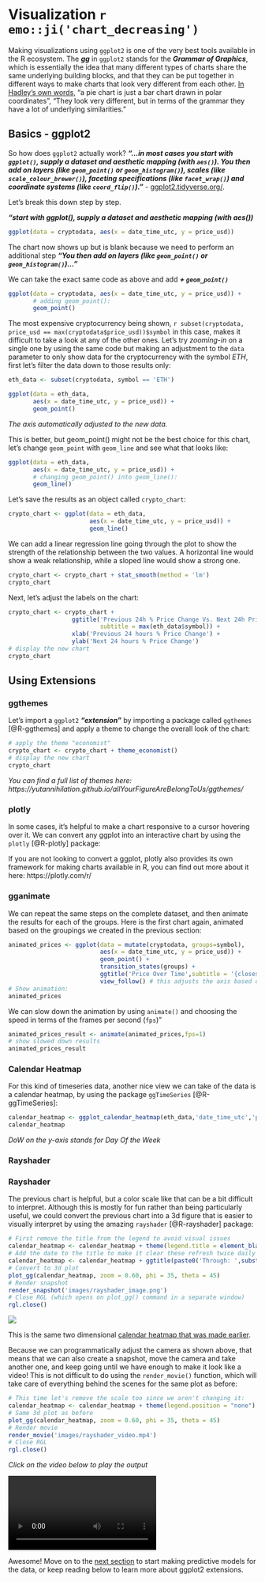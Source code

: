 # Visualization `r emo::ji('chart_decreasing')`


<!-- NOTE 09/27: REVAMP THIS SECTION, ANSWER QUESTIONS ABOUT THE DATA MORE -->


<!-- NOTE 05/24: I'm thinking should calculate % change just for visualization purposes just here, but what if we avoid that completely and instead make the tutorial on visualizing price over time for BTC first and then creating gganimate tutorial to iterate over the rest? Just keep it to ggplot2 + extensions + gganimate tutorial here, no need to make a million visualizations. Would be good to add rayshader too, but add that as a stretch goal for later. -->

Making visualizations using `ggplot2` is one of the very best tools available in the R ecosystem. The ***gg*** in `ggplot2` stands for the ***Grammar of Graphics***, which is essentially the idea that many different types of charts share the same underlying building blocks, and that they can be put together in different ways to make charts that look very different from each other. [In Hadley's own words,](https://qz.com/1007328/all-hail-ggplot2-the-code-powering-all-those-excellent-charts-is-10-years-old/) "a pie chart is just a bar chart drawn in polar coordinates", "They look very different, but in terms of the grammar they have a lot of underlying similarities."


## Basics - ggplot2

So how does `ggplot2` actually work? ***"...in most cases you start with `ggplot()`, supply a dataset and aesthetic mapping (with `aes()`). You then add on layers (like `geom_point()` or `geom_histogram()`), scales (like `scale_colour_brewer()`), faceting specifications (like `facet_wrap()`) and coordinate systems (like `coord_flip()`)."*** - [ggplot2.tidyverse.org/](https://ggplot2.tidyverse.org/).

Let's break this down step by step.

***"start with ggplot(), supply a dataset and aesthetic mapping (with aes())***


```r
ggplot(data = cryptodata, aes(x = date_time_utc, y = price_usd))
```


The chart now shows up but is blank because we need to perform an additional step ***"You then add on layers (like `geom_point()` or `geom_histogram()`)..."***

We can take the exact same code as above and add ***+ `geom_point()`***

```r
ggplot(data = cryptodata, aes(x = date_time_utc, y = price_usd)) +
       # adding geom_point():
       geom_point()
```

The most expensive cryptocurrency being shown, `r subset(cryptodata, price_usd == max(cryptodata$price_usd))$symbol` in this case, makes it difficult to take a look at any of the other ones. Let's try *zooming-in* on a single one by using the same code but making an adjustment to the `data` parameter to only show data for the cryptocurrency with the symbol *ETH*, first let's filter the data down to those results only:
```r
eth_data <- subset(cryptodata, symbol == 'ETH')
```

```r
ggplot(data = eth_data, 
       aes(x = date_time_utc, y = price_usd)) + 
       geom_point()
```

*The axis automatically adjusted to the new data.*

This is better, but geom_point() might not be the best choice for this chart, let's change `geom_point` with `geom_line` and see what that looks like:

```r
ggplot(data = eth_data, 
       aes(x = date_time_utc, y = price_usd)) + 
       # changing geom_point() into geom_line():
       geom_line()
```

Let's save the results as an object called `crypto_chart`:
```r
crypto_chart <- ggplot(data = eth_data, 
                       aes(x = date_time_utc, y = price_usd)) + 
                       geom_line()
```



We can add a linear regression line going through the plot to show the strength of the relationship between the two values. A horizontal line would show a weak relationship, while a sloped line would show a strong one.

```r
crypto_chart <- crypto_chart + stat_smooth(method = 'lm')
crypto_chart
```

Next, let's adjust the labels on the chart:
```r
crypto_chart <- crypto_chart +
                  ggtitle('Previous 24h % Price Change Vs. Next 24h Price % Change', 
                          subtitle = max(eth_data$symbol)) + 
                  xlab('Previous 24 hours % Price Change') +
                  ylab('Next 24 hours % Price Change')
# display the new chart
crypto_chart
```


## Using Extensions

### ggthemes
Let's import a `ggplot2` ***"extension"*** by importing a package called `ggthemes` [@R-ggthemes] and apply a theme to change the overall look of the chart:

```r
# apply the theme "economist"
crypto_chart <- crypto_chart + theme_economist()
# display the new chart
crypto_chart
```

*You can find a full list of themes here: https://yutannihilation.github.io/allYourFigureAreBelongToUs/ggthemes/*


### plotly
In some cases, it's helpful to make a chart responsive to a cursor hovering over it. We can convert any ggplot into an interactive chart by using the `plotly` [@R-plotly] package:

<!-- CAUSES ISSUES 06/11 -->
<!-- ```{r plotly, message=FALSE, warning=FALSE} -->
<!-- library(plotly) -->
<!-- # wrap any ggplot in the function ggplotly() to make it interactive -->
<!-- ggplotly(crypto_chart) -->
<!-- # notice that we did not overwrite the crypto_chart object this time -->
<!-- ``` -->

If you are not looking to convert a ggplot, plotly also provides its own framework for making charts available in R, you can find out more about it here: https://plotly.com/r/

<!-- ```{r show_plotly_website, echo=F} -->
<!-- knitr::include_url("https://plotly.com/r/", -->
<!--   height = "600px") -->
<!-- ``` -->
<!-- ***https://plotly.com/r/*** -->

<!-- NOT WORKING ANYMORE ON 10/21/2020: -->
<!-- ### ggpubr -->
<!-- We can use another extension called `ggpubr` [@R-ggpubr] and show the regression formula itself as well as correlation metrics (R-squared and p-value) on the chart. -->

<!-- ```{r ggpubr, message=FALSE, warning=FALSE} -->
<!-- library(ggpubr) -->
<!-- # use the custom imported functions stat_cor() and stat_regline_equation() -->
<!-- crypto_chart <- crypto_chart + -->
<!--                   stat_cor(label.x = -30, label.y = 25) + -->
<!--                   stat_regline_equation(label.x = -30, label.y = 20) + -->
<!--                   xlim(c(-35,35)) + ylim(c(-35,35)) -->
<!-- # display the new chart -->
<!-- crypto_chart -->
<!-- ``` -->

<!-- ### ggforce (NOT WORKING! ERROR, NOT SURE WHAT CHANGED) -->

<!-- The `ggforce` package [@R-ggforce] is a useful tool for annotating charts. We can annotate outliers for example: -->

<!-- ```{r add_ggforce_annotations} -->
<!-- library(ggforce) -->

<!-- crypto_chart <- crypto_chart +  -->
<!--                   geom_mark_ellipse(aes(filter = volume_last_24_hours == max(volume_last_24_hours), -->
<!--                                         label = date_extracted , -->
<!--                                         description=paste0('Price spike to $',price_usd))) + -->
<!--                   geom_mark_ellipse(aes(filter = volume_last_24_hours == min(volume_last_24_hours), -->
<!--                                         label = date_extracted , -->
<!--                                         description=paste0('Price drop to $',price_usd)))  -->
<!-- ``` -->

<!-- ```{r} -->
<!-- crypto_chart -->
<!-- ``` -->

### gganimate


<!-- LOOK THROUGH THIS AND PUT THE PRICE OVER TIME CHART AND THE RELATIONSHIP BETWEEN PREVIOUS PRICE AND NEXT 24H PRICE SIDE BY SIDE, AND HAVE THEM ANIMATED ITERATING OVER ALL CRYPTOCURRENCIES: https://github.com/thomasp85/gganimate/wiki/Animation-Composition -->

<!-- DISABLED CODE BELOW BECAUSE OF AN ERROR "trasnformr is required to tween paths and lines" -->

We can repeat the same steps on the complete dataset, and then animate the results for each of the groups. Here is the first chart again, animated based on the groupings we created in the previous section:
```r
animated_prices <- ggplot(data = mutate(cryptodata, groups=symbol),
                          aes(x = date_time_utc, y = price_usd)) +
                          geom_point() +
                          transition_states(groups) +
                          ggtitle('Price Over Time',subtitle = '{closest_state}') +
                          view_follow() # this adjusts the axis based on the group
# Show animation:
animated_prices
```

We can slow down the animation by using `animate()` and choosing the speed in terms of the frames per second (`fps`)"
```r
animated_prices_result <- animate(animated_prices,fps=1)
# show slowed down results
animated_prices_result
```

<!-- More animate options: -->
<!-- animate( -->
<!--     plot = my_plot, -->
<!--     render = gifski_renderer(), -->
<!--     height = 600, -->
<!--     width = 800,  -->
<!--     duration = 5, -->
<!--     fps = 20) -->




<!-- COMMENTED OUT BECAUSE WAS USING PRICE INSTEAD OF % CHANGE -->
<!-- ### gghiglight -->

<!-- Instead of iterating over each cryptocurrency one at a time like we did with the animation above, we might want to get a better side-by-side view of all our groups. -->

<!-- The `gghighlight` [@R-gghighlight] package lets us plot all groups on the same chart, and highlight the series we are interested in. -->

<!-- For example, we can plot the percentage change in price over a 24 hour period for all cryptocurrencies, and highlight those we are interested in to compare them against the rest of the trends. -->
<!-- ```{r gghighlight_percent_change, message=FALSE, warning=FALSE} -->
<!-- library(gghighlight) -->
<!-- ggplot(cryptodata, -->
<!--        aes(x=date_time_utc, y=((sell_price_usd_24h_later - price_usd)/price_usd) * 100, colour=symbol)) + -->
<!--   geom_line() + -->
<!--   ylab('Next 24 hours % Price Change') + -->
<!--   gghighlight(symbol=='Bitcoin') -->
<!-- ``` -->




### Calendar Heatmap

For this kind of timeseries data, another nice view we can take of the data is a calendar heatmap, by using the package `ggTimeSeries` [@R-ggTimeSeries]:
```r
calendar_heatmap <- ggplot_calendar_heatmap(eth_data,'date_time_utc','price_usd') #or do target_percent_change here?
calendar_heatmap
```

*DoW on the y-axis stands for Day Of the Week*

### Rayshader


<!-- DISABLED BECAUSE OF GITHUB ACTIONS XQUARTZ NOT BEING DETECTED -->
### Rayshader

The previous chart is helpful, but a color scale like that can be a bit difficult to interpret. Although this is mostly for fun rather than being particularly useful, we could convert the previous chart into a 3d figure that is easier to visually interpret by using the amazing `rayshader` [@R-rayshader] package:

```r
# First remove the title from the legend to avoid visual issues
calendar_heatmap <- calendar_heatmap + theme(legend.title = element_blank())
# Add the date to the title to make it clear these refresh twice daily
calendar_heatmap <- calendar_heatmap + ggtitle(paste0('Through: ',substr(max(eth_data$date_time_utc),1,13)))
# Convert to 3d plot
plot_gg(calendar_heatmap, zoom = 0.60, phi = 35, theta = 45)
# Render snapshot
render_snapshot('images/rayshader_image.png')
# Close RGL (which opens on plot_gg() command in a separate window)
rgl.close()
```

![](images/rayshader_image.png)

This is the same two dimensional [calendar heatmap that was made earlier](#calendar-heatmap).

Because we can programmatically adjust the camera as shown above, that means that we can also create a snapshot, move the camera and take another one, and keep going until we have enough to make it look like a video! This is not difficult to do using the `render_movie()` function, which will take care of everything behind the scenes for the same plot as before:
```r
# This time let's remove the scale too since we aren't changing it:
calendar_heatmap <- calendar_heatmap + theme(legend.position = "none")
# Same 3d plot as before
plot_gg(calendar_heatmap, zoom = 0.60, phi = 35, theta = 45)
# Render movie
render_movie('images/rayshader_video.mp4')
# Close RGL
rgl.close()
```

*Click on the video below to play the output*

![](images/rayshader_video.mp4)

Awesome! Move on to the [next section](#predictive-modeling) to start making predictive models for the data, or keep reading below to learn more about ggplot2 extensions.


<!-- ### ggmap -->

<!-- (could probably get rid of this, cool but not super relevant) -->


<!-- There are so many different extensions for ggplot that it feels like a disservice to not be able to cover them all, so in order to show just how creative you can get, here is one last example using the `ggmap` [@R-ggmap] package. -->

<!-- ```{r import_ggmap, message=FALSE, warning=FALSE} -->
<!-- library(ggmap) -->
<!-- ``` -->

<!-- ```{r google_key, include=F} -->
<!-- register_google(gs_key) -->
<!-- ``` -->

<!-- Let's create a ggplot with the latest Google Maps satellite image of one of the towns in Russia where cryptocurrency mining facilities are prevalent. It is not easy to keep a massive facility with many powerful computers cool, so naturally very cold places like this are ideal to help keep electricity costs down. -->

<!-- ```{r show_google_map} -->
<!-- ggmap(get_map('Bratsk Russia', zoom=15, maptype='hybrid')) -->
<!-- ``` -->

<!-- We can take a slightly different view of the same location: -->

<!-- ```{r show_google_map_zoomed} -->
<!-- ggmap(get_map('Bratsk Russia', zoom=13, maptype='satellite')) -->
<!-- ``` -->

<!-- Or we could enter coordinates for a location directly instead of doing a search, here is Area 51 in Nevada for example:
<!-- ```{r}
<!-- ggmap(get_map(c(lon=-115.81, lat=37.2431), zoom=15, maptype='satellite'))
<!-- ```

If you wanted to use `ggmaps`, unfortunately this tool will require you to create your own API key through Google and connect it using `register_google()` and passing the API key to the function, before you can start returning maps. [Click here to find out more about ggmaps and getting it setup on your device, which is straightforward](https://github.com/dkahle/ggmap).

<!-- IMPORTANT: THE TUTORIAL IN THIS SECTION SHOULD MAINLY CONSIST OF GGPLOT FUNCTIONALITY, INTRODUCING EXTENSIONS, ANNOTATING CHARTS WITH GGFORCE, CREATING ANIMATIONS WITH GGANIMATE, PUTTING MULTIPLE ONES TOGETHER USING PATCHWORK.
<!-- ALSO FOCUS ON HOW DO YOU PLOT GROUPS OF DATA AS WELL AS TIMESERIES DATA, WORTH MENTIONING GGHIGHLIGHT AS WELL AS USING REGULAR FACETS, OR PLUGGING DATA INTO TRELLISCOPE.


<!-- ### Other ways to explore grouped data -->

<!-- Instead of iterating over each cryptocurrency one at a time like we did with the animation above, we might want to get a better side-by-side view of all our groups.  -->

<!-- #### gghiglight -->

<!-- The `gghighlight` [@R-gghighlight] package lets us plot all groups on the same chart, and highlight the series we are interested in.  -->

<!-- For example, we can plot the percentage change in price over a 24 hour period for all cryptocurrencies, and highlight those we are interested in to compare them against the rest of the trends. -->
<!-- ```{r gghighlight_percent_change, message=FALSE, warning=FALSE} -->
<!-- library(gghighlight) -->
<!-- ggplot(cryptodata,  -->
<!--        aes(x=date_time_utc, y=((sell_price_usd_24h_later - price_usd)/price_usd) * 100, colour=symbol)) + -->
<!--   geom_line() + -->
<!--   ylab('Next 24 hours % Price Change') + -->
<!--   gghighlight(symbol=='Bitcoin') -->
<!-- ``` -->



<!-- <!-- Rayshader here? -->



<!-- <!-- END HERE, ADD REST OF SECTIONS ABOVE: -->

<!-- ### More Extensions -->

<!-- We only scratched the surface of what is possible, and new tools are frequently developed by the community.  -->

<!-- ***You can explore the large number of ggplot2 extensions here:*** -->
<!-- ```{r show_ggplot_extensions_website, echo=F} -->
<!-- knitr::include_url("https://exts.ggplot2.tidyverse.org/gallery/", -->
<!--   height = "600px") -->
<!-- ``` -->

<!-- ***You could even write your own extensions:*** -->
<!-- ```{r show_ggplot_extensions_make_your_own, echo=F} -->
<!-- knitr::include_url("https://ggplot2-book.org/extensions.html", -->
<!--   height = "600px") -->
<!-- ``` -->










<!-- NEW CODE BELOW, DON'T DELETE: -->


<!-- For this section, let's use the object `cryptodata` instead of `crypto_grouped`, which is what will be used in the [next section for the predictive modeling](#predictive-modeling). The non-grouped object will be easier to work with for the visualizations. -->

<!-- The first thing we can do, is visualize the target % change over time for our data across the different cryptocurrencies. We will use the `ggplot2` package, which is part of the `tidyverse` package that we already imported into the R session earlier, so we don't need to import `ggplot2` to use its functions. -->

<!-- Using `ggplot()`, we can build a chart by first specifying `ggplot(data, aes(x = [variable1], y = [variable2]))`, and then using the correct ***geom*** to decide how to plot the information. We can take the ggplot we just made and add `geom_line()` to show the target variable we calculated in [the previous section](#add-target) over time: -->

<!-- ```{r first_visualization} -->
<!-- ggplot(cryptodata, aes(x=date_time_utc, y=target_percent_change)) + -->
<!--   geom_line() -->
<!-- ``` -->

<!-- This chart however is not exactly useful. Which cryptocurrency is which? There are so many lines that they show up as big black blobs instead, which is not what we want. We can take the same chart, and within the `aes()` argument of `ggplot()` we can simply add the argument `colour=symbol` to add different colors to identify each cryptocurrency: -->

<!-- ```{r first_visualization_by_symbol} -->
<!-- ggplot(cryptodata, aes(x=date_time_utc, y=target_percent_change, colour=symbol)) + -->
<!--   geom_line() -->
<!-- ``` -->

<!-- This is even less useful than before because there are too many different cryptocurrencies. We can use the `gghighlight` package in order to just highlight the top 10 cryptocurrencies by rank instead. When working with ggplots, the whole idea is to build the chart piece by piece, and we will do something similar by simply adding `+ gghighlight([condition])` to the same exact code we just ran above: -->

<!-- ```{r first_visualization_by_symbol_gghighlight} -->
<!-- library(gghighlight) # not part of the tidyverse so needs to be loaded -->
<!-- ggplot(cryptodata, aes(x=date_time_utc, y=target_percent_change, colour=symbol)) + -->
<!--   geom_line() + -->
<!--   gghighlight(rank <= 5) -->
<!-- ``` -->

<!-- Now let's zoom in on things a bit: -->

<!-- ```{r first_visualization_by_symbol_gghighlight_zoom} -->
<!-- library(gghighlight) # not part of the tidyverse so needs to be loaded -->
<!-- ggplot(cryptodata, aes(x=date_time_utc, y=target_percent_change, colour=symbol)) + -->
<!--   geom_line() + -->
<!--   gghighlight(rank <= 5) + -->
<!--   scale_x_datetime(limits = c(Sys.time() - 10*60*60*10, Sys.time()-80000)) + -->
<!--   scale_y_continuous(limits = c(-10,10)) -->
<!-- ``` -->

<!-- Are these trends connected in any way? We can use the package `plotly`[@R-plotly] to wrap the same chart in the function `ggplotly` to make this chart interactive and get more information out of it. Click and drag to move the plot around and scroll within the chart to zoom in and out. -->
<!-- ```{r first_visualization_ggplotly} -->
<!-- library(plotly) -->
<!-- (ggplot(cryptodata, aes(x=date_time_utc, y=target_percent_change, colour=symbol)) + -->
<!--   geom_line() + -->
<!--   gghighlight(rank <= 5) + -->
<!--   scale_x_datetime(limits = c(Sys.time() - 10*60*60*10, Sys.time()-80000)) + -->
<!--   scale_y_continuous(limits = c(-10,10))) %>%  -->
<!--   ggplotly() -->
<!-- ``` -->



<!-- ## Rayshader -->

<!-- We can use the `Rayshader` package to create a 3d representation of a ggplot. We can first make a heatmap of the 24 hour target % change over time and assign it to the object `rayshader_plot`: -->

<!-- ```{r first_visualization_hex} -->
<!-- rayshader_plot <- ggplot(cryptodata, aes(x=date_time_utc, y=target_percent_change)) + geom_hex() -->
<!-- ``` -->

<!-- We can then wrap the result in `plot_gg()`: -->

<!-- ```{r first_rayshader} -->
<!-- library(rayshader) -->
<!-- plot_gg(rayshader_plot) -->
<!-- rgl::rglwidget() -->
<!-- ``` -->










<!-- NEW NOTES MAY -->

<!-- - Here could give more details around flipside FCAS ratings and compare groups to % target, could do it by cv_fold and gganimate -->

<!-- - gghighlight % change over time all cryptos, highlighting top 5 -->














<!-- REMEMBER TO LEVERAGE GGANIMATE AND RAYSHADER FOR THIS SECTION -->










<!-- OLD CODE BELOW -->



<!-- **Summary for discussion:** Having narrowed down the dataset to less but more interesting variables, we should be able to create some relatively interesting visualizations here. Doing so, relationships like the previous 24h % change to the target variable, become *extremely* obvious.  -->

<!-- We will introduce the idea that as a cryptocurrency trader there are limitations based on where you live, and whether the cryptocurrency is large enough to actually be found on an exchange that you can trade on. For example, Binance was by far the largest exchange in the US, but it became illegal for US citizens to trade on Binance in 2019, and people in the United States can now only trade on "Binance US", which offers a smaller selection of cryptocurrencies to trade on. **So,** the observed relationships that seem extremely strong when looking at the market as a whole are actually not nearly as strong when you look at an individual exchange that people in the US could actually trade on. -->

<!-- Therefore the section will end with the same visual exploration from the start of the section, but breaking things down by 4 exchanges, and calculating the % change in the prices using the prices found on those specific exchanges directly instead of the aggregated average reported price. These relationships will be much weaker than the illusion created by looking at the markets as a whole. The 4 exchanges would be KuCoin, HitBTC, BitMart and Bibox; these ones specifically, because I have web scrapers that collect the prices specific to these exchanges only. I could set more up, I just have these ones because I identified these as the best exchanges for me to do trades on using an automated strategy in terms of them working with the tools I am using and having a large variety of cryptocurrencies. -->

<!-- A good approach might be to explore 1 exchange only, and offer additional material around doing the same for the other 3 that people can use as they will. -->


<!-- Here just add just one example for now of one chart going over ggplot2 syntax and general idea (look at what I wrote for tutorials), add a theme to it, turn it into an interactive plot, then use rayshader on it (so probably best to do a hex which looks nice) -->


<!-- ```{r setupVisualization, echo=F, message=FALSE, warning=FALSE} -->
<!-- # setup here -->
<!-- # library(plotly) -->
<!-- # library(ggpubr) -->
<!-- # library(rayshader) -->
<!-- # library(gghighlight) -->
<!-- ``` -->



<!-- Let's take a first look at the data by looking at the price of different cryptocurrencies over time: -->

<!-- ```{r message=FALSE, warning=FALSE} -->
<!-- # library(gghighlight) -->
<!-- # ggplot(cryptodata, aes(x=date, y=price_usd, colour=symbol)) + -->
<!-- #   geom_line() + -->
<!-- #   gghighlight(symbol=='BTC'|symbol=='ETH') -->
<!-- ``` -->

<!-- Bitcoin (BTC) and Bitcoin (ETH) are highlighted using the `gghighlight` [@R-gghighlight] package. -->

<!-- <!-- ***Note for discussion: create custom plotting function or walk through ggplot code?*** --> 

<!-- It's hard to tell anything about the data from the previous view because of the differences in the range in prices ($). Let's take the log of the price and make the same chart: -->

<!-- <!-- ```{r message=FALSE, warning=FALSE} -->
<!-- <!-- ggplot(cryptodata, aes(x=date, y=log(price_usd), colour=symbol)) + --> 
<!-- <!--   geom_line() + -->
<!-- <!--   gghighlight(symbol=='BTC'|symbol=='ETH'|symbol=='MANA') --> 
<!-- <!-- ``` -->


<!-- CREATE CUSTOM FUNCTION TO CREATE THIS PLOT PLOT_price_usd(log_price=TRUE) - OR BETTER TO LEAVE AS IS? -->


<!-- ```{r visualize_target_percent_change, warning=FALSE} -->
<!-- ggplot(cryptodata, aes(x=date, y=target_percent_change, colour=symbol)) + -->
<!--   geom_point() + -->
<!--   ylim(c(-20,20))  + -->
<!--   geom_smooth(method = "loess", colour='blue') + -->
<!--   gghighlight(symbol=='ETH') -->
<!-- ``` -->



<!-- Rayshader example: -->
<!-- ```{r} -->
<!-- plot_gg(ggplot(subset(cryptodata,symbol=='BTC'), aes(x=date, y=fees_daily_mean_usd, colour=fees_daily_median_usd)) + -->
<!--   geom_point() ) -->
<!-- ``` -->





<!-- REMEMBER TO LEVERAGE GGANIMATE AND RAYSHADER FOR THIS SECTION -->






<!-- OLD V2 BELOW: -->


<!-- ### Calendar heatmap -->

<!-- ```{r} -->
<!-- # From https://towardsdatascience.com/time-series-calendar-heatmaps-9f576578fcfe -->
<!-- library(plyr) -->
<!-- library(plotly) -->
<!-- library(tidyquant) -->
<!-- poloniex_btc_calendar <- poloniex_btc -->
<!-- poloniex_btc_calendar$weekday = as.POSIXlt(poloniex_btc_calendar$date)$wday +1 #finding the day no. of the week -->
<!-- poloniex_btc_calendar$weekdayf<-factor(poloniex_btc_calendar$weekday,levels=rev(1:7),labels=rev(c("Mon","Tue","Wed","Thu","Fri","Sat","Sun")),ordered=TRUE) #converting the day no. to factor -->
<!-- poloniex_btc_calendar$monthf<-factor(month(poloniex_btc_calendar$date),levels=as.character(1:12),labels=c("Jan","Feb","Mar","Apr","May","Jun","Jul","Aug","Sep","Oct","Nov","Dec"),ordered=TRUE) # finding the month -->
<!-- poloniex_btc_calendar$yearmonth<- factor(as.yearmon(poloniex_btc_calendar$date)) #finding the year and the month from the date. Eg: Nov 2018 -->
<!-- poloniex_btc_calendar$week <- as.numeric(format(poloniex_btc_calendar$date,"%W")) #finding the week of the year for each date -->
<!-- poloniex_btc_calendar<-ddply(poloniex_btc_calendar,.(yearmonth),transform,monthweek=1+week-min(week)) #normalizing the week to start at 1 for every month -->

<!-- poloniex_btc_calendar$year <- substr(poloniex_btc_calendar$date,1,4) -->
<!-- poloniex_btc_calendar <- filter(poloniex_btc_calendar, year > 2016) -->

<!-- price_heatmap <- ggplot(poloniex_btc_calendar, aes(monthweek, weekdayf, fill = poloniex_btc_calendar$price_usd)) + geom_tile(colour = "white") + facet_grid(year(poloniex_btc_calendar$date)~monthf) + scale_fill_gradient(low="red", high="green") + xlab("Week of Month") + ylab("") + ggtitle("Time-Series Calendar Heatmap: BTC Price ($)") + labs(fill = "Price") -->


<!-- #price_heatmap -->
<!-- plot_gg(price_heatmap) -->
<!-- ``` -->


<!-- Does the previous 24h % change affect the outcome of the % change for the next 24 hours? -->

<!-- ```{r targetVsChange, warning=F} -->
<!-- # adjust this to be a heatmap/different look instead -->
<!-- ggplot(poloniex_btc, aes(x=change_percent, y=target_perc_change)) + -->
<!--   geom_point(color='deepskyblue4', size=1.5) + -->
<!--   xlim(c(-20,20)) + -->
<!--   ylim(c(-20,20)) + -->
<!--   stat_cor(label.x = -20, label.y = 20) + -->
<!--   stat_regline_equation(label.x = -20, label.y = 17) + -->
<!--   labs(title='Relationship between previous 24h % change and next 24h % change vs. USD', -->
<!--        x='Previous 24h % Change', y= 'Next 24h % Change (Target)') + -->
<!--   geom_smooth(color = 'lightcoral', method = 'lm') -->
<!-- ``` -->




<!-- Same chart but filtered down to Bitcoin only: -->

<!-- ```{r targetVsChangeBTC, warning=F} -->
<!-- # adjust this to be a heatmap/different look instead -->
<!-- ggplot(filter(investing_dot_com,symbol=='BTC'), aes(x=change_percent, y=target_perc_change)) + -->
<!--   geom_point(color='deepskyblue4', size=1.5) + -->
<!--   xlim(c(-20,20)) + -->
<!--   ylim(c(-20,20)) + -->
<!--   stat_cor(label.x = -20, label.y = 20) + -->
<!--   stat_regline_equation(label.x = -20, label.y = 17) + -->
<!--   labs(title='Relationship between previous 24h % change and next 24h % change vs. USD', -->
<!--        x='Previous 24h % Change', y= 'Next 24h % Change (Target)') + -->
<!--   geom_smooth(color = 'lightcoral', method = 'lm') -->
<!-- ``` -->


<!-- Same chart but filtered down to Bitcoin only: -->

<!-- ```{r targetVsChangeETH, warning=F} -->
<!-- # adjust this to be a heatmap/different look instead -->
<!-- ggplot(filter(investing_dot_com,symbol=='ETH'), aes(x=change_percent, y=target_perc_change)) + -->
<!--   geom_point(color='deepskyblue4', size=1.5) + -->
<!--   xlim(c(-20,20)) + -->
<!--   ylim(c(-20,20)) + -->
<!--   stat_cor(label.x = -20, label.y = 20) + -->
<!--   stat_regline_equation(label.x = -20, label.y = 17) + -->
<!--   labs(title='Relationship between previous 24h % change and next 24h % change vs. USD', -->
<!--        x='Previous 24h % Change', y= 'Next 24h % Change (Target)') + -->
<!--   geom_smooth(color = 'lightcoral', method = 'lm') -->
<!-- ``` -->




<!-- ## Percent Change in Price Vs. USD Over Time -->

<!-- First convert the data to a `tsibble` which is a specialized data type that makes working with timeseries data more effective -->

<!-- ```{r paged.print=TRUE} -->
<!-- library(tsibble) -->
<!-- coin_metrics$date <- as.Date(coin_metrics$date_time_utc) -->
<!-- coin_metrics_tsbl <- as_tsibble(coin_metrics, key = symbol, index = date) -->
<!-- datatable(head(coin_metrics_tsbl,1000)) -->
<!-- ``` -->

<!-- Same deal with the other table: -->
<!-- ```{r} -->
<!-- coin_metrics$date <- as.Date(coin_metrics$date_time_utc) -->
<!-- coin_metrics_tsbl <- as_tsibble(coin_metrics, key = symbol, index = date) -->
<!-- datatable(head(coin_metrics_tsbl,1000)) -->
<!-- ``` -->




<!-- ## Find outliers -->

<!-- ```{r} -->
<!-- library(brolgar) -->
<!-- min_max <- poloniex_btc %>% -->
<!--   ungroup() %>% -->
<!--   filter(near_quantile(target_perc_change, c(0,1), 0.01)) -->
<!-- gg_id_features_red_dots <- -->
<!--   ggplot(poloniex_btc, -->
<!--          aes(x = date_time_utc, -->
<!--              y = target_perc_change)) + -->
<!--   geom_point(data = min_max, -->
<!--              colour = "#c03018", -->
<!--              size = 6) + -->
<!--   geom_point() -->
<!-- gg_id_features_red_dots -->
<!-- ``` -->


<!-- ```{r} -->
<!-- gg_id_features_red_dots_only <- -->
<!-- ggplot(min_max, -->
<!--        aes(x = date_time_utc, -->
<!--            y = target_perc_change, -->
<!--            group = symbol)) + -->
<!--   geom_point(colour = "#c03018", -->
<!--              size = 6) + -->
<!--   geom_point() -->
<!-- gg_id_features_red_dots_only -->
<!-- ``` -->


<!-- ```{r} -->
<!-- library(ggrepel) -->
<!-- gg_id_features_red_dots_only + -->
<!--   geom_label_repel(colour = "#c03018", -->
<!--              aes(label = as.character(date)), -->
<!--              size = 5, -->
<!--              nudge_x = -10) -->
<!-- ``` -->



<!-- ## Correlations -->


<!-- Select numeric variables: -->

<!-- ```{r} -->
<!-- poloniex_btc_correlations <- dplyr::select_if(poloniex_btc, is.numeric) -->
<!-- ``` -->

<!-- Calculate correlation: -->

<!-- ```{r} -->
<!-- poloniex_btc_correlations <- cor(poloniex_btc_correlations, use="complete.obs") -->
<!-- #btc_correlations <- as.data.frame(btc_correlations) -->
<!-- #btc_correlations %>% select(target_perc_change) %>% round(2) -->
<!-- ``` -->

<!-- ```{r} -->
<!-- library(ggcorrplot) -->
<!-- ggcorrplot(poloniex_btc_correlations) -->
<!-- ``` -->

<!-- ```{r} -->
<!-- library(reshape2) -->
<!-- melted_btc_correlations <- melt(poloniex_btc_correlations) -->
<!-- head(melted_btc_correlations) -->
<!-- ``` -->

<!-- ```{r} -->
<!-- melted_btc_correlations <- filter(melted_btc_correlations, Var2=='target_perc_change') -->
<!-- ggplot(data = melted_btc_correlations, aes(x=Var1, y=Var2, fill=value)) + -->
<!--   geom_tile() -->
<!-- ``` -->


<!-- ```{r} -->
<!-- # plot_gg(ggplot(data = melted_btc_correlations, aes(x=Var1, y=Var2, fill=value)) + -->
<!-- #   geom_tile()) -->
<!-- ``` -->


<!-- ```{r} -->
<!-- # Get lower triangle of the correlation matrix -->
<!--   get_lower_tri<-function(cormat){ -->
<!--     cormat[upper.tri(cormat)] <- NA -->
<!--     return(cormat) -->
<!--   } -->
<!--   # Get upper triangle of the correlation matrix -->
<!--   get_upper_tri <- function(cormat){ -->
<!--     cormat[lower.tri(cormat)]<- NA -->
<!--     return(cormat) -->
<!--   } -->

<!-- upper_tri <- get_upper_tri(poloniex_btc_correlations) -->
<!-- upper_tri -->

<!-- # Melt the correlation matrix -->
<!-- library(reshape2) -->
<!-- melted_btc_correlations <- melt(upper_tri, na.rm = TRUE) -->
<!-- melted_btc_correlations <- filter(melted_btc_correlations, Var2=='target_perc_change') -->
<!-- # Heatmap -->
<!-- library(ggplot2) -->
<!-- correlations_plot <- ggplot(data = melted_btc_correlations, aes(Var2, Var1, fill = value))+ -->
<!--  geom_tile(color = "white")+ -->
<!--  scale_fill_gradient2(low = "blue", high = "red", mid = "white", -->
<!--    midpoint = 0, limit = c(-1,1), space = "Lab", -->
<!--    symbol="Pearson\nCorrelation") + -->
<!--   theme_minimal()+ -->
<!--  theme(axis.text.x = element_text(angle = 45, vjust = 1, -->
<!--     size = 12, hjust = 1))+ -->
<!--  coord_fixed() + -->
<!-- geom_text(aes(Var2, Var1, label = round(value,2)), color = "black", size = 4) + -->
<!-- theme( -->
<!--   axis.title.x = element_blank(), -->
<!--   axis.title.y = element_blank(), -->
<!--   panel.grid.major = element_blank(), -->
<!--   panel.border = element_blank(), -->
<!--   panel.background = element_blank(), -->
<!--   axis.ticks = element_blank(), -->
<!--   legend.justification = c(1, 0), -->
<!--   legend.position = c(7, 0.7), -->
<!--   legend.direction = "horizontal")+ -->
<!--   guides(fill = guide_colorbar(barwidth = 7, barheight = 1, -->
<!--                 title.position = "top", title.hjust = 0.5)) -->

<!-- correlations_plot -->

<!-- #plot_gg(correlations_plot) #doesn't show up well in rayshader -->
<!-- ``` -->







<!-- ## Misc Visuals -->

<!-- ```{r coinmetricsBTCdataset} -->
<!-- bitcoin_coin_metrics <- coin_metrics %>% filter(symbol=='BTC') -->
<!-- ``` -->

<!-- ```{r transactionsBTC} -->
<!-- filesymbol_movie = 'btc_active_addresses_rayshader_test_delete.mp4' -->
<!-- plot_gg(ggplot(data = bitcoin_coin_metrics, aes(x=date_time_utc, y=active_addresses)) +  -->
<!--   geom_hex(color='black')+ -->
<!--   scale_fill_viridis_c(option = "C")) -->
<!-- render_highquality() -->

<!-- render_movie(filesymbol = filesymbol_movie, type = "custom",  -->
<!-- 	             frames = 720,  phi = phivecfull, zoom = zoomvecfull, theta = thetavec) -->
<!-- rgl::rgl.close() -->
<!-- ``` -->

<!-- <video width="600" height="500" controls> -->
<!--   <source src="btc_active_addresses_rayshader_test_delete.mp4" type="video/mp4"> -->
<!-- </video> -->


<!-- ```{r activeAddressesBTC} -->
<!-- bitcoin_coin_metrics$addresses <- bitcoin_coin_metrics$active_addresses -->
<!-- filesymbol_movie = 'btc_active_addresses_rayshader.mp4' -->
<!-- plot_gg(ggplot(data = bitcoin_coin_metrics, aes(x=date_time_utc, y=addresses, color=addresses)) +  -->
<!--   geom_point() ) -->

<!-- render_movie(filesymbol = filesymbol_movie, type = "custom",  -->
<!-- 	             frames = 720,  phi = phivecfull, zoom = zoomvecfull, theta = thetavec) -->
<!-- rgl::rgl.close() -->
<!-- ``` -->

<!-- <video width="600" height="500" controls> -->
<!--   <source src="btc_active_addresses_rayshader.mp4" type="video/mp4"> -->
<!-- </video> -->



















<!-- ## Visualize timeseries financial data -->

<!-- Highcharter -->

<!-- ```{r highcharterPrep} -->
<!-- library(highcharter) -->
<!-- highcharter_investingdotcom <- coin_metrics %>% select(date, symbol, target_perc_change) %>%  resymbol(asset=symbol, returns=target_perc_change) -->

<!-- # Structure needs to be adjusted to work with highcharter -->

<!-- highchart(type = "stock") %>%  -->
<!--   hc_add_series(highcharter_investingdotcom) -->
<!-- #Need to create new object in xts form, see asset_returns_xts: https://www.highcharts.com/blog/tutorials/highcharts-for-r-users/ -->
<!-- ``` -->



<!-- ```{r highcharterVis1} -->
<!-- # Example to replicate with crypto data -->
<!-- library(quantmod) -->
<!-- x <- getSymbols("GOOG", auto.assign = FALSE) -->
<!-- y <- getSymbols("AMZN", auto.assign = FALSE) -->
<!-- z <- getSymbols("MTN", auto.assign = FALSE) -->

<!-- highchart(type = "stock") %>% -->
<!--   hc_add_series(x) %>% -->
<!--   hc_add_series(y) %>%  -->
<!--   hc_add_series(z) -->
<!-- ``` -->


<!-- ## Some more relationships that don't have to do with the target % change:  -->


<!-- ```{r calculateBinaryTarget} -->
<!-- # Create binary target -->
<!-- for (i in 1:nrow(coin_metrics)){ -->
<!--   if (coin_metrics$target_perc_change[i] > 0){ -->
<!--     coin_metrics$target_perc_change[i] <- 1 -->
<!--   } else{ -->
<!--     coin_metrics$target_perc_change[i] <- 0 -->
<!--   } -->
<!-- } -->
<!-- ``` -->



<!-- ## NEW VIZ 02/15 -->

<!-- bitcoin_poloniex -->

<!-- ```{r bitcoin_poloniex_conversions} -->
<!-- bitcoin_poloniex <- as_tibble(bitcoin_poloniex) -->

<!-- bitcoin_poloniex$date <- as.Date(bitcoin_poloniex$date) -->

<!-- bitcoin_poloniex$price_usd <- gsub(',','',bitcoin_poloniex$price_usd) -->

<!-- bitcoin_poloniex$price_usd <- as.numeric(bitcoin_poloniex$price_usd) -->
<!-- ``` -->

<!-- ### Price of BTC over time -->

<!-- ```{r} -->
<!-- ggplot(bitcoin_poloniex, aes(x=date, y=price_usd)) + -->
<!--   geom_line() -->
<!-- ``` -->


<!-- ### Price of BTC vs. S&P500 over time -->





<!-- ### Heatmap of target % change -->

<!-- ```{r} -->
<!-- # From https://towardsdatascience.com/time-series-calendar-heatmaps-9f576578fcfe -->
<!-- library(plyr) -->
<!-- library(plotly) -->
<!-- library(tidyquant) -->
<!-- bitcoin_poloniex$weekday = as.POSIXlt(bitcoin_poloniex$date)$wday #finding the day no. of the week -->
<!-- bitcoin_poloniex$weekdayf<-factor(bitcoin_poloniex$weekday,levels=rev(1:7),labels=rev(c("Mon","Tue","Wed","Thu","Fri","Sat","Sun")),ordered=TRUE) #converting the day no. to factor  -->
<!-- bitcoin_poloniex$monthf<-factor(month(bitcoin_poloniex$date),levels=as.character(1:12),labels=c("Jan","Feb","Mar","Apr","May","Jun","Jul","Aug","Sep","Oct","Nov","Dec"),ordered=TRUE) # finding the month  -->
<!-- bitcoin_poloniex$yearmonth<- factor(as.yearmon(bitcoin_poloniex$date)) #finding the year and the month from the date. Eg: Nov 2018  -->
<!-- bitcoin_poloniex$week <- as.numeric(format(bitcoin_poloniex$date,"%W")) #finding the week of the year for each date  -->
<!-- bitcoin_poloniex<-ddply(bitcoin_poloniex,.(yearmonth),transform,monthweek=1+week-min(week)) #normalizing the week to start at 1 for every month  -->

<!-- target_heatmap <- ggplot(bitcoin_poloniex, aes(monthweek, weekdayf, fill = bitcoin_poloniex$target_perc_change)) + geom_tile(colour = "white") + facet_grid(year(bitcoin_poloniex$date)~monthf) + scale_fill_gradient(low="red", high="green") + xlab("Week of Month") + ylab("") + ggtitle("Time-Series Calendar Heatmap: BTC Price ($)") + labs(fill = "Price")  -->

<!-- target_heatmap -->
<!-- ``` -->


<!-- ### Rayshader version -->
<!-- ```{r rayshaderCalendarHeatmap} -->
<!-- library(rayshader) -->
<!-- plot_gg(price_heatmap, multicore = TRUE) -->
<!-- ``` -->


<!-- ```{r gemoHexRayshader} -->
<!-- plot_gg(ggplot(bitcoin_poloniex, aes(x=date, y=price_usd)) + -->
<!--   geom_hex()) -->
<!-- ``` -->


<!-- ```{r closergl} -->
<!-- rgl::rgl.close() -->
<!-- ``` -->


<!-- ```{r renderRayshaderTestmp4} -->
<!-- filesymbol_movie = 'rayshaderTest.mp4' -->

<!-- phivechalf = 30 + 60 * 1/(1 + exp(seq(-7, 20, length.out = 180)/2)) -->
<!-- phivecfull = c(phivechalf, rev(phivechalf)) -->
<!-- thetavec = -90 + 45 * sin(seq(0,359,length.out = 360) * pi/180) -->
<!-- zoomvec = 0.45 + 0.2 * 1/(1 + exp(seq(-5, 20, length.out = 180))) -->
<!-- zoomvecfull = c(zoomvec, rev(zoomvec)) -->
<!-- plot_gg(ggplot(bitcoin_poloniex, aes(x=date, y=price_usd)) + -->
<!--   geom_hex()) -->
<!-- #Un-comment the following to run -->
<!-- render_movie(filesymbol = filesymbol_movie, type = "custom",  -->
<!--              frames = 360,  phi = phivecfull, zoom = zoomvecfull, theta = thetavec) -->
<!-- rgl::rgl.close() -->
<!-- ``` -->

<!-- <video width="600" height="500" controls> -->
<!--   <source src="rayshaderTest.mp4" type="video/mp4"> -->
<!-- </video> -->


<!-- ```{r gemoHexRayshaderTargetVsPrev} -->
<!-- filesymbol_movie = 'rayshaderHexTest.mp4' -->

<!-- #Same settings as before but half speed -->
<!-- phivechalf = 30 + 60 * 1/(1 + exp(seq(-7, 20, length.out = 360)/2)) -->
<!-- phivecfull = c(phivechalf, rev(phivechalf)) -->
<!-- thetavec = -90 + 45 * sin(seq(0,359,length.out = 720) * pi/360) -->
<!-- zoomvec = 0.45 + 0.2 * 1/(1 + exp(seq(-5, 20, length.out = 360))) -->
<!-- zoomvecfull = c(zoomvec, rev(zoomvec)) -->

<!-- plot_gg(ggplot(bitcoin_poloniex, aes(x=change_percent, y=target_perc_change)) + -->
<!--   geom_hex()+xlim(c(-5,5)) + ylim(c(-5,5)) ) -->
<!-- #Un-comment the following to run -->
<!-- render_movie(filesymbol = filesymbol_movie, type = "custom",  -->
<!--              frames = 720,  phi = phivecfull, zoom = zoomvecfull, theta = thetavec) -->
<!-- rgl::rgl.close() -->
<!-- ``` -->

<!-- <video width="600" height="500" controls> -->
<!--   <source src="rayshaderHexTest.mp4" type="video/mp4"> -->
<!-- </video> -->





<!-- ### Correlations strength -->

<!-- MA lagged features -->





<!-- ### xts objects -->

<!-- ```{r} -->
<!-- library(xts) -->

<!-- bitcoin_poloniex_xts <- xts(bitcoin_poloniex, order.by = bitcoin_poloniex$date_time_utc) -->
<!-- ``` -->


<!-- ### TTR package -->

<!-- Moving Averages -->
<!-- ```{r maCalc} -->
<!-- library(TTR) -->
<!-- ema_10 <- EMA(bitcoin_poloniex_xts[,"price_usd"], n=10) -->
<!-- sma_10 <- SMA(bitcoin_poloniex_xts[,"price_usd"], n=10) -->

<!-- #more ema -->
<!-- ema_5 <- EMA(bitcoin_poloniex_xts[,"price_usd"], n=5) -->
<!-- ema_50 <- EMA(bitcoin_poloniex_xts[,"price_usd"], n=50) -->
<!-- ema_150 <- EMA(bitcoin_poloniex_xts[,"price_usd"], n=150) -->

<!-- #runMean -->
<!-- runmean_10 <- runMean(bitcoin_poloniex_xts[,"price_usd"], n=10) -->

<!-- # WMA -->
<!-- wma_10 <- WMA(as.numeric(bitcoin_poloniex_xts[,"price_usd"]), n=10) -->

<!-- # ZLEMA -->
<!-- zlema_10 <- ZLEMA(as.numeric(bitcoin_poloniex_xts[,"price_usd"]), n=10) -->
<!-- ``` -->

<!-- More indicators -->
<!-- ```{r taIndicators} -->
<!-- # RSI -->
<!-- #rsi_10 <- RSI(as.numeric(bitcoin_poloniex_xts[,"price_usd"]), n=10) -->

<!-- # Momentum -->
<!-- momentum_10 <- momentum(as.numeric(bitcoin_poloniex_xts[,"price_usd"]), n=10) -->

<!-- # TDI -->
<!-- tdi_10 <- TDI(as.numeric(bitcoin_poloniex_xts[,"price_usd"]), n=10) -->

<!-- # TRIX -->
<!-- trix_10 <- TRIX(as.numeric(bitcoin_poloniex_xts[,"price_usd"]), n=10) -->

<!-- # Wilder Sum -->
<!-- #wildersum_10 <- wilderSum(as.numeric(bitcoin_poloniex_xts[,"price_usd"]), n=10) -->
<!-- ``` -->

<!-- ```{r plotXTS} -->
<!-- autoplot(bitcoin_poloniex_xts$price_usd, geom = "point") -->
<!-- ``` -->

<!-- ```{r plotEMA} -->
<!-- autoplot(ema_10) -->
<!-- ``` -->

<!-- ```{r combineEMA} -->
<!-- ema_price_comparison <- cbind(bitcoin_poloniex_xts$price_usd, ema_10) -->
<!-- autoplot(ema_price_comparison) -->
<!-- ``` -->

<!-- ```{r combineEMAnoFacets} -->
<!-- ema_price_comparison <- cbind(bitcoin_poloniex_xts$price_usd, ema_10) -->
<!-- ggplotly(autoplot(ema_price_comparison, facets = F) ) -->
<!-- ``` -->

<!-- ```{r moreEMAplot} -->
<!-- ema_full_plot <- cbind(ema_price_comparison, ema_5, ema_50, ema_150) -->
<!-- ggplotly(autoplot(ema_full_plot, facets = F) ) -->
<!-- ``` -->


<!-- More comparisons -->
<!-- ```{r visualizeTAcomparisons} -->
<!-- ta_comparisons_10 <- cbind(bitcoin_poloniex_xts$price_usd, ema_10, sma_10, runmean_10, momentum_10, tdi_10, trix_10, wma_10, zlema_10) -->
<!-- ggplotly(autoplot(ta_comparisons_10, facets = F) ) -->
<!-- ``` -->









